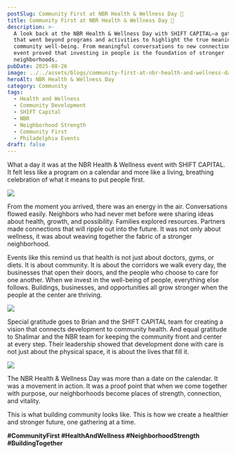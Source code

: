 ```yaml
---
postSlug: Community First at NBR Health & Wellness Day 💚
title: Community First at NBR Health & Wellness Day 💚
description: >-
  A look back at the NBR Health & Wellness Day with SHIFT CAPITAL—a gathering
  that went beyond programs and activities to highlight the true meaning of
  community well-being. From meaningful conversations to new connections, this
  event proved that investing in people is the foundation of stronger
  neighborhoods.
pubDate: 2025-08-26
image: ../../assets/blogs/community-first-at-nbr-health-and-wellness-day/image.jpeg
heroAlt: NBR Health & Wellness Day
category: Community
tags:
  - Health and Wellness
  - Community Development
  - SHIFT Capital
  - NBR
  - Neighborhood Strength
  - Community First
  - Philadelphia Events
draft: false
---
```

What a day it was at the NBR Health & Wellness event with SHIFT CAPITAL. It felt less like a program on a calendar and more like a living, breathing celebration of what it means to put people first.

![](../../assets/blogs/community-first-at-nbr-health-and-wellness-day/img-2019-5.jpg)

From the moment you arrived, there was an energy in the air. Conversations flowed easily. Neighbors who had never met before were sharing ideas about health, growth, and possibility. Families explored resources. Partners made connections that will ripple out into the future. It was not only about wellness, it was about weaving together the fabric of a stronger neighborhood.

Events like this remind us that health is not just about doctors, gyms, or diets. It is about community. It is about the corridors we walk every day, the businesses that open their doors, and the people who choose to care for one another. When we invest in the well-being of people, everything else follows. Buildings, businesses, and opportunities all grow stronger when the people at the center are thriving.

![](../../assets/blogs/community-first-at-nbr-health-and-wellness-day/img-2018-4.jpg)

Special gratitude goes to Brian and the SHIFT CAPITAL team for creating a vision that connects development to community health. And equal gratitude to Shalimar and the NBR team for keeping the community front and center at every step. Their leadership showed that development done with care is not just about the physical space, it is about the lives that fill it.

![](../../assets/blogs/community-first-at-nbr-health-and-wellness-day/img-2018-4.jpg)

The NBR Health & Wellness Day was more than a date on the calendar. It was a movement in action. It was a proof point that when we come together with purpose, our neighborhoods become places of strength, connection, and vitality.

This is what building community looks like. This is how we create a healthier and stronger future, one gathering at a time.

**#CommunityFirst #HealthAndWellness #NeighborhoodStrength #BuildingTogether**
